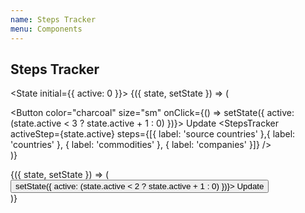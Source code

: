 ```yaml
---
name: Steps Tracker
menu: Components
---
```



## Steps Tracker

<State initial={{ active: 0 }}>
  {({ state, setState }) => (
    <div className="components-container">
      <Button color="charcoal" size="sm" onClick={() => setState({ active: (state.active < 3 ? state.active + 1 : 0) })}>
        Update
      </Button>
      <StepsTracker
        activeStep={state.active}
        steps={[{ label: 'source countries' },{ label: 'countries' }, { label: 'commodities' }, { label: 'companies' }]}
      />
    </div>
  )}
</State>

<PropsTable of={StepsTracker} />

<Playground>
  <State initial={{ active: 0 }}>
    {({ state, setState }) => (
      <div className="components-container">
        <Button color="charcoal" size="sm" onClick={() => setState({ active: (state.active < 2 ? state.active + 1 : 0) })}>
          Update
        </Button>
        <StepsTracker
          activeStep={state.active}
          steps={[{ label: 'countries' }, { label: 'commodities' }, { label: 'companies' }]}
        />
      </div>
    )}
  </State>
</Playground>
